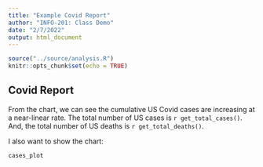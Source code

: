 ```yaml
---
title: "Example Covid Report"
author: "INFO-201: Class Demo"
date: "2/7/2022"
output: html_document
---
```


```r
source("../source/analysis.R")
knitr::opts_chunk$set(echo = TRUE)
```

## Covid Report
From the chart, we can see the cumulative US Covid cases are increasing at a near-linear rate. The total number of US cases is `r get_total_cases()`. And, the total number of US deaths is `r get_total_deaths()`. 


I also want to show the chart:


``` r
cases_plot
```

